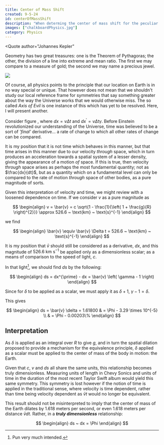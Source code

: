 ```yaml
---
title: Center of Mass Shift
created: 9-5-24
id: centerOfMassShift
description: "When determing the center of mass shift for the peculiar velocity that arises from this model of relativity an incredibly intriguing value arises... the golden ratio to within 0.002%."
images: ["chalkboardPhysics.jpg"]
category: Physics
---
```


<Quote
author="Johannes Kepler"
>
 Geometry has two great treasures: one is the Theorem of Pythagoras; the other, the division of a line into extreme and mean ratio. The first we may compare to a measure of gold; the second we may name a precious jewel.
</Quote>

<Image
    src="/assets/images/blog/paper/spaceDilationPhi.png"
    right
    lg
    id="space-dilation-phi"
    label
    desc="Relativistic spatial dilation."
/>


Of course, all physics points to the principle that our location on Earth is in no way special or unique. That however does not mean that we shouldn't study our local reference frame for symmetries that say something greater about the way the Universe works that we would otherwise miss. The so called _Axis of Evil_ is one instance of this which has yet to be resolved. Here, I will present another.

Consider figure <FigRef id="space-dilation-phi"/>, where $dx = v \Delta t$ and $dx^{\prime} = v \Delta t \gamma$. Before Einstein revolutionized our understanding of the Universe, time was believed to be a sort of _'final'_ derivative... a rate of change to which all other rates of change can be compared.

It is my position that it is not time which behaves in this manner, but that time arises in this manner due to our velocity _through_ space, which in turn produces an acceleration towards a spatial system of a lesser density, giving the appearance of a motion _of_ space. If this is true, then velocity _through_ space arises as perhaps the most fundamental quantity; not as $\frac{dx}{dt}$, but as a quantity which on a fundamental level can only be compared to the rate of motion _through_ space of other bodies, as a pure magnitude of sorts.

Given this interpretation of velocity and time, we might review <FigRef id="space-dilation-phi"/> with a loosened dependence on time. If we consider $v$ as a pure magnitude as

$$
\begin{align}
v = \bar{v} = c \sqrt{1 - \frac{1}{\left( 1 + \frac{g}{R} \right)^{2}}} \approx 526.6 ~ \text{km} ~ \text{s}^{-1}
\end{align}
$$

we find 

$$
\begin{align}
\bar{v} \equiv \bar{v} \Delta t = 526.6 ~ \text{km} ~ \text{s}^{-1}
\end{align}
$$

It is my position that $\bar{v}$ should still be considered as a derivative, $dx$, and this magnitude of $526.6 ~ \text{km} ~ \text{s}^{-1}$ be applied only as a dimensionless scalar; as a means of comparison to the speed of light, $c$.

In that light[^1], we should find $ds$ by the following:

$$
\begin{align}
ds = dx^{\prime} - dx = \bar{v} \left( \gamma - 1 \right)
\end{align}
$$


Since for $\delta$ to be applied as a scalar, we must apply it as $\delta + 1$, $\gamma - 1 = \delta$.

This gives

$$
\begin{align}
  ds = \bar{v} \delta = 1.61800 & = \Phi - 3.29 \times 10^{-5} \\
& = \Phi - 0.00203\%
\end{align}
$$


## Interpretation 

As $\delta$ is applied as an integral over $R$ to give $g$, and in turn the spatial dilation proposed to provide a mechanism for the equivalence principle, $\delta$ applied as a scalar must be applied to the center of mass of the body in motion: the Earth.

Given that $c$, $v$ and $ds$ all share the same units, this relationship becomes truly dimensionless. Measuring units of length in Chevy Sonics and units of time in the duration of the most recent Taylor Swift album would yield this same symmetry. This symmetry is lost however if the notion of time is applied in the traditional sense, where velocity is time dependent, rather than time being velocity dependent as $\bar{v}t$ would no longer be equivalent.

This result should not be misinterpreted to imply that the center of mass of the Earth dilates by $1.618$ meters per second, or even $1.618$ meters per distance $\bar{v} dt$. Rather, in a ***truly dimensionless*** relationship:

$$
\begin{align}
 ds ~ dx =  \Phi
\end{align}
$$


[^1]: Pun very much intended.
